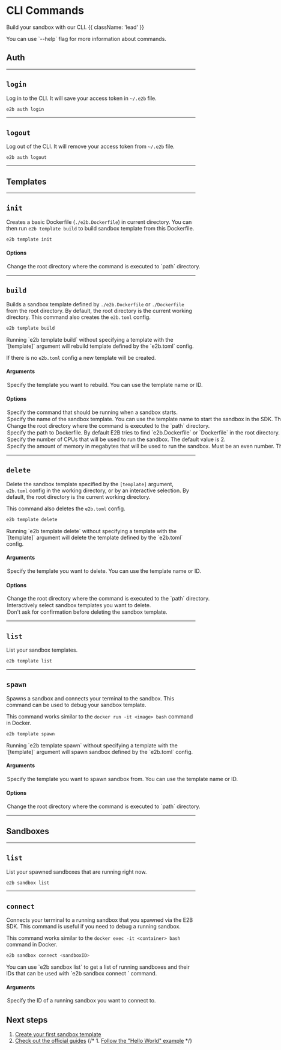 # CLI Commands

Build your sandbox with our CLI. {{ className: 'lead' }}

<Note>
You can use `--help` flag for more information about commands.
</Note>

## Auth

---

## `login`

Log in to the CLI. It will save your access token in `~/.e2b` file.

```bash
e2b auth login
```

---

## `logout`

Log out of the CLI. It will remove your access token from `~/.e2b` file.

```
e2b auth logout
```

---

## Templates

---

## `init`

Creates a basic Dockerfile (`./e2b.Dockerfile`) in current directory.
You can then run `e2b template build` to build sandbox template from this Dockerfile.

```bash
e2b template init
```

#### **Options**

<Options>
  <Option name="path" type="-p, --path">
    Change the root directory where the command is executed to `path` directory.
  </Option>
</Options>

---

## `build`

Builds a sandbox template defined by `./e2b.Dockerfile` or `./Dockerfile` from the root directory.
By default, the root directory is the current working directory.
This command also creates the `e2b.toml` config.

```bash
e2b template build
```

<Note>
Running `e2b template build` without specifying a template with the `[template]` argument will rebuild template defined by the `e2b.toml` config.

If there is no `e2b.toml` config a new template will be created.
</Note>

#### **Arguments**

<Options>
  <Option type="[template]">
    Specify the template you want to rebuild. You can use the template name or ID.
  </Option>
</Options>


#### **Options**

<Options>
  <Option type="-c, --cmd" name="start-command">
    Specify the command that should be running when a sandbox starts.
  </Option>
  <Option type="-n, --name" name="template-name">
    Specify the name of the sandbox template. You can use the template name to start the sandbox in the SDK. The name must be lowercase and contain only letters, numbers, dashes, and underscores.
  </Option>
  <Option type="-p, --path" name="path">
    Change the root directory where the command is executed to the `path` directory.
  </Option>
  <Option type="-d, --dockerfile" name="dockerfile">
    Specify the path to Dockerfile. By default E2B tries to find `e2b.Dockerfile` or `Dockerfile` in the root directory.
  </Option>
  <Option type="--cpu-count" name="cpu-count">
    Specify the number of CPUs that will be used to run the sandbox. The default value is 2.
  </Option>
  <Option type="--memory-mb" name="memory-mb">
    Specify the amount of memory in megabytes that will be used to run the sandbox. Must be an even number. The default value is 512.
  </Option>
</Options>

---

## `delete`

Delete the sandbox template specified by the `[template]` argument, `e2b.toml` config in the working directory, or by an interactive selection.
By default, the root directory is the current working directory.

This command also deletes the `e2b.toml` config.

```bash
e2b template delete
```

<Note>
Running `e2b template delete` without specifying a template with the `[template]` argument will delete the template defined by the `e2b.toml` config.
</Note>

#### **Arguments**

<Options>
  <Option type="[template]">
    Specify the template you want to delete. You can use the template name or ID.
  </Option>
</Options>


#### **Options**

<Options>
  <Option type="-p, --path" name="path">
    Change the root directory where the command is executed to the `path` directory.
  </Option>
  <Option type="-s, --select">
    Interactively select sandbox templates you want to delete.
  </Option>
  <Option type="-y, --yes">
    Don't ask for confirmation before deleting the sandbox template.
  </Option>
</Options>

---

## `list`

List your sandbox templates.

```bash
e2b template list
```

---

## `spawn`

Spawns a sandbox and connects your terminal to the sandbox.
This command can be used to debug your sandbox template.

This command works similar to the `docker run -it <image> bash` command in Docker.

```bash
e2b template spawn
```

<Note>
Running `e2b template spawn` without specifying a template with the `[template]` argument will spawn sandbox defined by the `e2b.toml` config.
</Note>

#### **Arguments**

<Options>
  <Option type="[template]">
    Specify the template you want to spawn sandbox from. You can use the template name or ID.
  </Option>
</Options>


#### **Options**

<Options>
  <Option name="path" type="-p, --path">
    Change the root directory where the command is executed to `path` directory.
  </Option>
</Options>

---

## Sandboxes

---

## `list`

List your spawned sandboxes that are running right now.

```bash
e2b sandbox list
```

---

## `connect`

Connects your terminal to a running sandbox that you spawned via the E2B SDK.
This command is useful if you need to debug a running sandbox.

This command works similar to the `docker exec -it <container> bash` command in Docker.

```bash
e2b sandbox connect <sandboxID>
```

<Note>
You can use `e2b sandbox list` to get a list of running sandboxes and their IDs that can be used with `e2b sandbox connect <sandboxID>` command.
</Note>

#### **Arguments**

<Options>
  <Option type="<sandboxID>">
    Specify the ID of a running sandbox you want to connect to.
  </Option>
</Options>

## Next steps

1. [Create your first sandbox template](/sandbox/templates/overview)
1. [Check out the official guides](/guides/custom-sandbox)
{/* 1. [Follow the "Hello World" example](/guides/) */}
